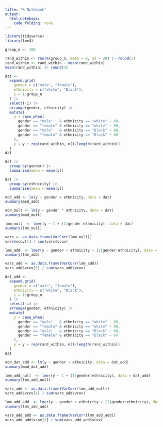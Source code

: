 ```yaml
---
title: "R Notebook"
output: 
  html_notebook: 
    code_folding: none
---
```


```r
library(tidyverse)
library(lme4)
```


```r
group_n <- 100
```

```r
rand_within <- rnorm(group_n, mean = 0, sd = 20) |> round(1)
rand_within <- rand_within - mean(rand_within) 
mean(rand_within) |> round(3)
```



```r
dat <-
  expand.grid(
    gender = c("male", "female"),
    ethnicity = c("white", "Black"),
    i = 1:group_n
  ) |>
  select(-i) |>
  arrange(gender, ethnicity) |>
  mutate(
    y = case_when(
      gender == "male"   & ethnicity == "white" ~ 60,
      gender == "female" & ethnicity == "white" ~ 80,
      gender == "male"   & ethnicity == "Black" ~ 80,
      gender == "female" & ethnicity == "Black" ~ 60
    ),
    y = y + rep(rand_within, n()/length(rand_within))
  )
dat
```


```r
dat |>
  group_by(gender) |>
  summarise(mean = mean(y))
```


```r
dat |>
  group_by(ethnicity) |>
  summarise(mean = mean(y))
```


```r
mod_add <- lm(y ~ gender + ethnicity, data = dat)
summary(mod_add)
```

```r
mod_mult <- lm(y ~ gender * ethnicity, data = dat)
summary(mod_mult)
```


```r
lmm_null  <- lmer(y ~ 1 + (1|gender:ethnicity), data = dat)
summary(lmm_null)
```

```r
vars <- as.data.frame(VarCorr(lmm_null))
vars$vcov[1] / sum(vars$vcov)
```

```r
lmm_add  <- lmer(y ~ gender + ethnicity + (1|gender:ethnicity), data = dat)
summary(lmm_add)
```

```r
vars_add <- as.data.frame(VarCorr(lmm_add))
vars_add$vcov[1] / sum(vars_add$vcov)
```


```r
dat_add <-
  expand.grid(
    gender = c("male", "female"),
    ethnicity = c("white", "Black"),
    i = 1:group_n
  ) |>
  select(-i) |>
  arrange(gender, ethnicity) |>
  mutate(
    y = case_when(
      gender == "male"   & ethnicity == "white" ~ 80,
      gender == "female" & ethnicity == "white" ~ 80,
      gender == "male"   & ethnicity == "Black" ~ 60,
      gender == "female" & ethnicity == "Black" ~ 60
    ),
    y = y + rep(rand_within, n()/length(rand_within))
  )
dat
```


```r
mod_dat_add <- lm(y ~ gender + ethnicity, data = dat_add)
summary(mod_dat_add)
```


```r
lmm_add_null  <- lmer(y ~ 1 + (1|gender:ethnicity), data = dat_add)
summary(lmm_add_null)
```

```r
vars_add <- as.data.frame(VarCorr(lmm_add_null))
vars_add$vcov[1] / sum(vars_add$vcov)
```

```r
lmm_add_add  <- lmer(y ~ gender + ethnicity + (1|gender:ethnicity), data = dat_add)
summary(lmm_add_add)
```

```r
vars_add_add <- as.data.frame(VarCorr(lmm_add_add))
vars_add_add$vcov[1] / sum(vars_add_add$vcov)
```

